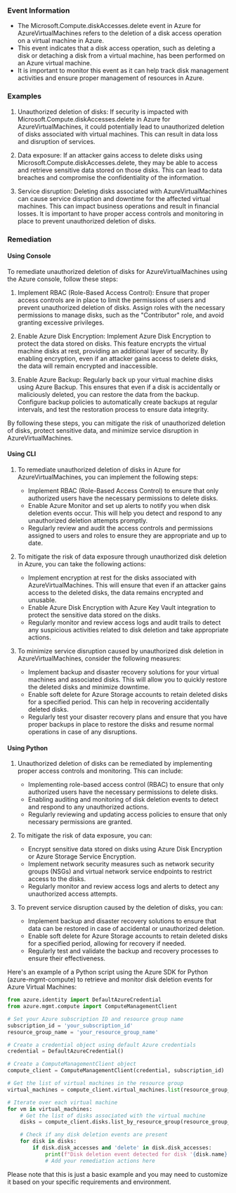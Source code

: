 
### Event Information

- The Microsoft.Compute.diskAccesses.delete event in Azure for AzureVirtualMachines refers to the deletion of a disk access operation on a virtual machine in Azure.
- This event indicates that a disk access operation, such as deleting a disk or detaching a disk from a virtual machine, has been performed on an Azure virtual machine.
- It is important to monitor this event as it can help track disk management activities and ensure proper management of resources in Azure.


### Examples

1. Unauthorized deletion of disks: If security is impacted with Microsoft.Compute.diskAccesses.delete in Azure for AzureVirtualMachines, it could potentially lead to unauthorized deletion of disks associated with virtual machines. This can result in data loss and disruption of services.

2. Data exposure: If an attacker gains access to delete disks using Microsoft.Compute.diskAccesses.delete, they may be able to access and retrieve sensitive data stored on those disks. This can lead to data breaches and compromise the confidentiality of the information.

3. Service disruption: Deleting disks associated with AzureVirtualMachines can cause service disruption and downtime for the affected virtual machines. This can impact business operations and result in financial losses. It is important to have proper access controls and monitoring in place to prevent unauthorized deletion of disks.

### Remediation

#### Using Console

To remediate unauthorized deletion of disks for AzureVirtualMachines using the Azure console, follow these steps:

1. Implement RBAC (Role-Based Access Control): Ensure that proper access controls are in place to limit the permissions of users and prevent unauthorized deletion of disks. Assign roles with the necessary permissions to manage disks, such as the "Contributor" role, and avoid granting excessive privileges.

2. Enable Azure Disk Encryption: Implement Azure Disk Encryption to protect the data stored on disks. This feature encrypts the virtual machine disks at rest, providing an additional layer of security. By enabling encryption, even if an attacker gains access to delete disks, the data will remain encrypted and inaccessible.

3. Enable Azure Backup: Regularly back up your virtual machine disks using Azure Backup. This ensures that even if a disk is accidentally or maliciously deleted, you can restore the data from the backup. Configure backup policies to automatically create backups at regular intervals, and test the restoration process to ensure data integrity.

By following these steps, you can mitigate the risk of unauthorized deletion of disks, protect sensitive data, and minimize service disruption in AzureVirtualMachines.

#### Using CLI

1. To remediate unauthorized deletion of disks in Azure for AzureVirtualMachines, you can implement the following steps:
   - Implement RBAC (Role-Based Access Control) to ensure that only authorized users have the necessary permissions to delete disks.
   - Enable Azure Monitor and set up alerts to notify you when disk deletion events occur. This will help you detect and respond to any unauthorized deletion attempts promptly.
   - Regularly review and audit the access controls and permissions assigned to users and roles to ensure they are appropriate and up to date.

2. To mitigate the risk of data exposure through unauthorized disk deletion in Azure, you can take the following actions:
   - Implement encryption at rest for the disks associated with AzureVirtualMachines. This will ensure that even if an attacker gains access to the deleted disks, the data remains encrypted and unusable.
   - Enable Azure Disk Encryption with Azure Key Vault integration to protect the sensitive data stored on the disks.
   - Regularly monitor and review access logs and audit trails to detect any suspicious activities related to disk deletion and take appropriate actions.

3. To minimize service disruption caused by unauthorized disk deletion in AzureVirtualMachines, consider the following measures:
   - Implement backup and disaster recovery solutions for your virtual machines and associated disks. This will allow you to quickly restore the deleted disks and minimize downtime.
   - Enable soft delete for Azure Storage accounts to retain deleted disks for a specified period. This can help in recovering accidentally deleted disks.
   - Regularly test your disaster recovery plans and ensure that you have proper backups in place to restore the disks and resume normal operations in case of any disruptions.

#### Using Python

1. Unauthorized deletion of disks can be remediated by implementing proper access controls and monitoring. This can include:
   - Implementing role-based access control (RBAC) to ensure that only authorized users have the necessary permissions to delete disks.
   - Enabling auditing and monitoring of disk deletion events to detect and respond to any unauthorized actions.
   - Regularly reviewing and updating access policies to ensure that only necessary permissions are granted.

2. To mitigate the risk of data exposure, you can:
   - Encrypt sensitive data stored on disks using Azure Disk Encryption or Azure Storage Service Encryption.
   - Implement network security measures such as network security groups (NSGs) and virtual network service endpoints to restrict access to the disks.
   - Regularly monitor and review access logs and alerts to detect any unauthorized access attempts.

3. To prevent service disruption caused by the deletion of disks, you can:
   - Implement backup and disaster recovery solutions to ensure that data can be restored in case of accidental or unauthorized deletion.
   - Enable soft delete for Azure Storage accounts to retain deleted disks for a specified period, allowing for recovery if needed.
   - Regularly test and validate the backup and recovery processes to ensure their effectiveness.

Here's an example of a Python script using the Azure SDK for Python (azure-mgmt-compute) to retrieve and monitor disk deletion events for Azure Virtual Machines:

```python
from azure.identity import DefaultAzureCredential
from azure.mgmt.compute import ComputeManagementClient

# Set your Azure subscription ID and resource group name
subscription_id = 'your_subscription_id'
resource_group_name = 'your_resource_group_name'

# Create a credential object using default Azure credentials
credential = DefaultAzureCredential()

# Create a ComputeManagementClient object
compute_client = ComputeManagementClient(credential, subscription_id)

# Get the list of virtual machines in the resource group
virtual_machines = compute_client.virtual_machines.list(resource_group_name)

# Iterate over each virtual machine
for vm in virtual_machines:
    # Get the list of disks associated with the virtual machine
    disks = compute_client.disks.list_by_resource_group(resource_group_name)

    # Check if any disk deletion events are present
    for disk in disks:
        if disk.disk_accesses and 'delete' in disk.disk_accesses:
            print(f"Disk deletion event detected for disk '{disk.name}' associated with virtual machine '{vm.name}'")
            # Add your remediation actions here
```

Please note that this is just a basic example and you may need to customize it based on your specific requirements and environment.

